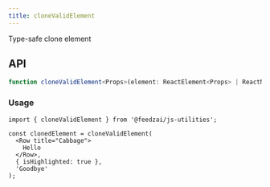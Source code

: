 ```yaml
---
title: cloneValidElement
---
```

Type-safe clone element

## API

```typescript
function cloneValidElement<Props>(element: ReactElement<Props> | ReactNode, props?: Partial<Props> & Attributes, ...children: ReactNode[]): ReactElement<Props> | ReactNode;
```

### Usage

```tsx
import { cloneValidElement } from '@feedzai/js-utilities';

const clonedElement = cloneValidElement(
  <Row title="Cabbage">
    Hello
  </Row>,
  { isHighlighted: true },
  'Goodbye'
);
```
